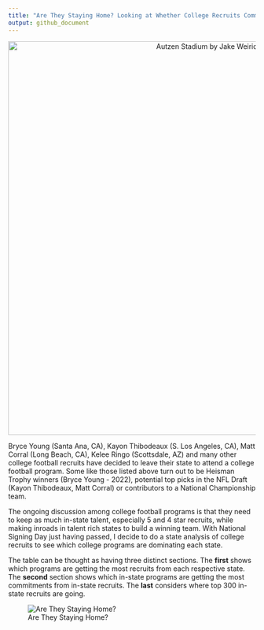```yaml
---
title: "Are They Staying Home? Looking at Whether College Recruits Commit to In-State Schools"
output: github_document
---
```


<center>
<img src="https://images.unsplash.com/photo-1506277826-0c67dfa382c6?ixlib=rb-1.2.1&ixid=MnwxMjA3fDB8MHxwaG90by1wYWdlfHx8fGVufDB8fHx8&auto=format&fit=crop&w=2304&q=80" alt="Autzen Stadium by Jake Weirick " width="800"/>
</center>

Bryce Young (Santa Ana, CA), Kayon Thibodeaux (S. Los Angeles, CA), Matt Corral (Long Beach, CA), Kelee Ringo (Scottsdale, AZ) and many other college football recruits have decided to leave their state to attend a college football program. Some like those listed above turn out to be Heisman Trophy winners (Bryce Young - 2022), potential top picks in the NFL Draft (Kayon Thibodeaux, Matt Corral) or contributors to a National Championship team.

The ongoing discussion among college football programs is that they need to keep as much in-state talent, especially 5 and 4 star recruits, while making inroads in talent rich states to build a winning team. With National Signing Day just having passed, I decide to do a state analysis of college recruits to see which college programs are dominating each state.

The table can be thought as having three distinct sections. The **first** shows which programs are getting the most recruits from each respective state. The **second** section shows which in-state programs are getting the most commitments from in-state recruits. The **last** considers where top 300 in-state recruits are going.

![Are They Staying Home?](cfb_recruit_tbl.png)
